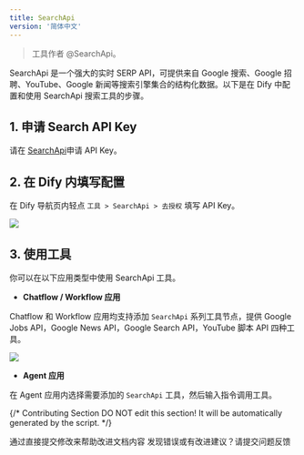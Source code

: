 ```yaml
---
title: SearchApi
version: '简体中文'
---
```


> 工具作者 @SearchApi。

SearchApi 是一个强大的实时 SERP API，可提供来自 Google 搜索、Google 招聘、YouTube、Google 新闻等搜索引擎集合的结构化数据。以下是在 Dify 中配置和使用 SearchApi 搜索工具的步骤。

## 1. 申请 Search API Key

请在 [SearchApi](https://www.searchapi.io/)申请 API Key。

## 2. 在 Dify 内填写配置

在 Dify 导航页内轻点 `工具 > SearchApi > 去授权` 填写 API Key。

![](/zh-hans/user-guide/.gitbook/assets/zh-tool-searchapi.png)

## 3. 使用工具

你可以在以下应用类型中使用 SearchApi 工具。

* **Chatflow / Workflow 应用**

Chatflow 和 Workflow 应用均支持添加 `SearchApi` 系列工具节点，提供 Google Jobs API，Google News API，Google Search API，YouTube 脚本 API 四种工具。

![](/zh-hans/user-guide/.gitbook/assets/zh-tool-searchapi-flow.png)

* **Agent 应用**

在 Agent 应用内选择需要添加的 `SearchApi` 工具，然后输入指令调用工具。

{/*
Contributing Section
DO NOT edit this section!
It will be automatically generated by the script.
*/}

<CardGroup cols="2">
    <Card
        title="编辑此页面"
        icon="pen-to-square"
        href="https://github.com/langgenius/dify-docs-mintlify/edit/main/zh-hans/guides/tools/community/searchapi.mdx"
    >
        通过直接提交修改来帮助改进文档内容
    </Card>
    <Card
        title="提交问题"
        icon="github"
        href="https://github.com/langgenius/dify-docs-mintlify/issues/new?title=文档问题%3A%20h&body=%23%23%20问题描述%0A%3C%21--%20请简要描述您发现的问题%20--%3E%0A%0A%23%23%20页面链接%0Ahttps%3A%2F%2Fgithub.com%2Flanggenius%2Fdify-docs-mintlify%2Fblob%2Fmain%2Fzh-hans/guides/tools/community%2Fsearchapi.mdx%0A%0A%23%23%20建议修改%0A%3C%21--%20如果有具体的修改建议，请在此说明%20--%3E%0A%0A%3C%21--%20感谢您对文档质量的关注！%20--%3E"
    >
        发现错误或有改进建议？请提交问题反馈
    </Card>
</CardGroup>
